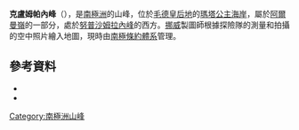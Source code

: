 '''克盧姆帕內峰'''（{{lang-nn|Klumpane}}），是[[南極洲|南極洲]]的山峰，位於[[毛德皇后地|毛德皇后地]]的[[瑪塔公主海岸|瑪塔公主海岸]]，屬於[[阿爾曼嶺|阿爾曼嶺]]的一部分，處於[[努普沙姆拉內峰|努普沙姆拉內峰]]的西方。[[挪威|挪威]]製圖師根據探險隊的測量和拍攝的空中照片繪入地圖，現時由[[南極條約體系|南極條約體系]]管理。

==參考資料==
*{{cite gnis | type = antarid | id = 8057| name = Klumpane Peaks | accessdate = 2013-05-10}}
*{{usgs-gazetteer|id=8057}}

{{Antarctica-geo-stub}}
[[Category:南極洲山峰|Category:南極洲山峰]]

{{coord|71|57|S|3|24|W|source:GNIS|display=title}}